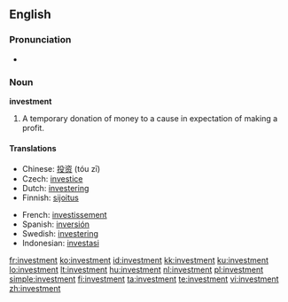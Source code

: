 ==English==
{{wikipedia}}
===Pronunciation===
*{{audio|en-us-investment.ogg|Audio (US)}}


===Noun===
'''investment'''
#A temporary donation of money to a cause in expectation of making a profit.

====Translations====
{{trans-top|temporary donation of money}}
*Chinese: [[投资]] (tóu zī)
*Czech: [[investice]] {{f}}
*Dutch: [[investering]]
*Finnish: [[sijoitus]]
{{trans-mid}}
*French: [[investissement]]
*Spanish: [[inversión]] {{f}}
*Swedish: [[investering]]
*Indonesian: [[investasi]]
{{trans-bottom}}

[[fr:investment]]
[[ko:investment]]
[[id:investment]]
[[kk:investment]]
[[ku:investment]]
[[lo:investment]]
[[lt:investment]]
[[hu:investment]]
[[nl:investment]]
[[pl:investment]]
[[simple:investment]]
[[fi:investment]]
[[ta:investment]]
[[te:investment]]
[[vi:investment]]
[[zh:investment]]